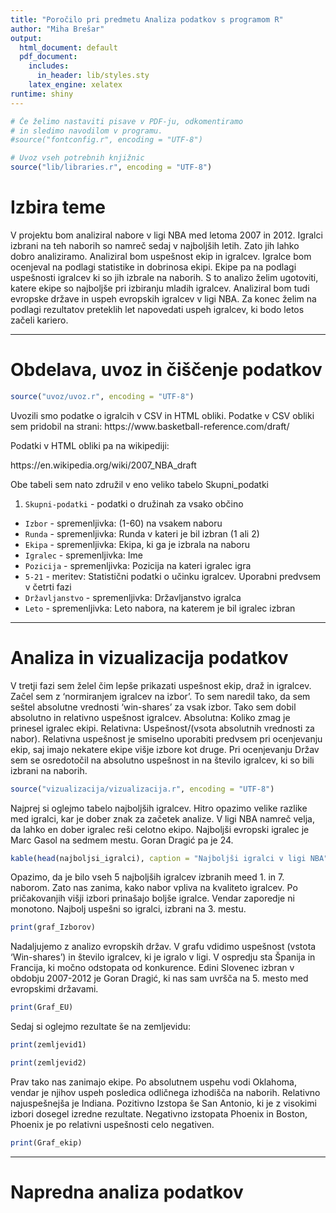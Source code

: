 ```yaml
---
title: "Poročilo pri predmetu Analiza podatkov s programom R"
author: "Miha Brešar"
output:
  html_document: default
  pdf_document:
    includes:
      in_header: lib/styles.sty
    latex_engine: xelatex
runtime: shiny
---
```


```r
# Če želimo nastaviti pisave v PDF-ju, odkomentiramo
# in sledimo navodilom v programu.
#source("fontconfig.r", encoding = "UTF-8")

# Uvoz vseh potrebnih knjižnic
source("lib/libraries.r", encoding = "UTF-8")
```

# Izbira teme

V projektu bom analiziral nabore v ligi NBA med letoma 2007 in 2012. Igralci izbrani na teh naborih so namreč sedaj v najboljših letih. Zato jih lahko dobro analiziramo. Analiziral bom uspešnost ekip in igralcev. Igralce bom ocenjeval na podlagi statistike in dobrinosa ekipi. Ekipe pa na podlagi uspešnosti igralcev ki so jih izbrale na naborih. S to analizo želim ugotoviti, katere ekipe so najboljše pri izbiranju mladih igralcev. Analiziral bom tudi evropske države in uspeh evropskih igralcev v ligi NBA. Za konec želim na podlagi rezultatov preteklih let napovedati uspeh igralcev, ki bodo letos začeli kariero. 

***

# Obdelava, uvoz in čiščenje podatkov

```r
source("uvoz/uvoz.r", encoding = "UTF-8")
```

Uvozili smo podatke o igralcih v CSV in HTML obliki. Podatke v CSV obliki sem pridobil na strani: https://www.basketball-reference.com/draft/

Podatki v HTML obliki pa na wikipediji:

https://en.wikipedia.org/wiki/2007_NBA_draft

Obe tabeli sem nato združil v eno veliko tabelo Skupni_podatki


1. `Skupni-podatki` - podatki o družinah za vsako občino
  - `Izbor` - spremenljivka: (1-60) na vsakem naboru
  - `Runda` - spremenljivka: Runda v kateri je bil izbran (1 ali 2)
  - `Ekipa` - spremenljivka: Ekipa, ki ga je izbrala na naboru
  - `Igralec` - spremenljivka: Ime
  - `Pozicija` - spremenljivka: Pozicija na kateri igralec igra
  - `5-21` - meritev: Statistični podatki o učinku igralcev. Uporabni predvsem v četrti fazi
  - `Državljanstvo` - spremenljivka: Državljanstvo igralca
  - `Leto` - spremenljivka: Leto nabora, na katerem je bil igralec izbran



***

# Analiza in vizualizacija podatkov

V tretji fazi sem želel čim lepše prikazati uspešnost ekip, draž in igralcev. Začel sem z 'normiranjem igralcev na izbor'. To sem naredil tako, da sem seštel absolutne vrednosti 'win-shares' za vsak izbor. Tako sem dobil absolutno in relativno uspešnost igralcev. Absolutna: Koliko zmag je prinesel igralec ekipi. Relativna: Uspešnost/(vsota absolutnih vrednosti za nabor). Relativna uspešnost je smiselno uporabiti predvsem pri ocenjevanju ekip, saj imajo nekatere ekipe višje izbore kot druge. Pri ocenjevanju Držav sem se osredotočil na absolutno uspešnost in na število igralcev, ki so bili izbrani na naborih. 

```r
source("vizualizacija/vizualizacija.r", encoding = "UTF-8")
```
Najprej si oglejmo tabelo najboljših igralcev. Hitro opazimo velike razlike med igralci, kar je dober znak za začetek analize. V ligi NBA namreč velja, da lahko en dober igralec reši celotno ekipo. Najboljši evropski igralec je Marc Gasol na sedmem mestu. Goran Dragić pa je 24.

```r
kable(head(najboljsi_igralci), caption = "Najboljši igralci v ligi NBA")
```

Opazimo, da je bilo vseh 5 najboljših igralcev izbranih meed 1. in 7. naborom. Zato nas zanima, kako nabor vpliva na kvaliteto igralcev. Po pričakovanjih višji izbori prinašajo boljše igralce. Vendar zaporedje ni monotono. Najbolj uspešni so igralci, izbrani na 3. mestu.

```r
print(graf_Izborov)
```


Nadaljujemo z analizo evropskih držav. V grafu vdidimo uspešnost (vstota 'Win-shares') in število igralcev, ki je igralo v ligi. V ospredju sta Španija in Francija, ki močno odstopata od konkurence. Edini Slovenec izbran v obdobju 2007-2012 je Goran Dragić, ki nas sam uvršča na 5. mesto med evropskimi državami.  


```r
print(Graf_EU) 

```

Sedaj si oglejmo rezultate še na zemljevidu:



```r
print(zemljevid1) 
```

```r
print(zemljevid2) 
```

Prav tako nas zanimajo ekipe. Po absolutnem uspehu vodi Oklahoma, vendar je njihov uspeh posledica odličnega izhodišča na naborih. Relativno najuspešnejša je Indiana. Pozitivno Izstopa še San Antonio, ki je z visokimi izbori dosegel izredne rezultate. Negativno izstopata Phoenix in Boston, Phoenix je po relativni uspešnosti celo negativen. 

```r
print(Graf_ekip) 

```




***

# Napredna analiza podatkov

